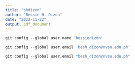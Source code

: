 ```yaml
---
title: "bhdizon"
author: "Bessie H. Dizon"
date: "2022-11-22"
output: pdf_document
---
```


```r
git config --global user.name 'bessiedizon'
```

```r
git config --global user.email 'besh_dizon@nvsu.edu.ph'
```

```r
git config --global user.email "besh_dizon@nvsu.edu.ph"
```




